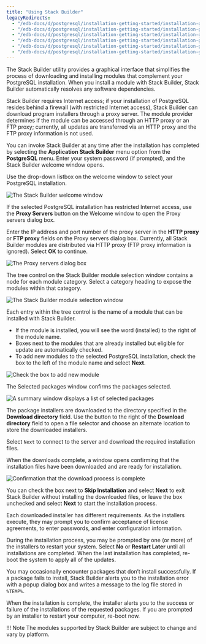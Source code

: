 ```yaml
---
title: "Using Stack Builder"
legacyRedirects:
  - "/edb-docs/d/postgresql/installation-getting-started/installation-guide/13.0/using_stackbuilder.html"
  - "/edb-docs/d/postgresql/installation-getting-started/installation-guide-installers/11/PostgreSQL_Installation_Guide.1.09.html"
  - "/edb-docs/d/postgresql/installation-getting-started/installation-guide-installers/12/using_stackbuilder.html"
  - "/edb-docs/d/postgresql/installation-getting-started/installation-guide-installers/9.5/PostgreSQL_Installation_Guide.1.09.html"
  - "/edb-docs/d/postgresql/installation-getting-started/installation-guide-installers/9.6/PostgreSQL_Installation_Guide.1.09.html"
  - "/edb-docs/d/postgresql/installation-getting-started/installation-guide-installers/10/PostgreSQL_Installation_Guide.1.12.html"
---
```


<div id="using_stackbuilder" class="registered_link"></div>

The Stack Builder utility provides a graphical interface that simplifies the process of downloading and installing modules that complement your PostgreSQL installation. When you install a module with Stack Builder, Stack Builder automatically resolves any software dependencies.

Stack Builder requires Internet access; if your installation of PostgreSQL resides behind a firewall (with restricted Internet access), Stack Builder can download program installers through a proxy server. The module provider determines if the module can be accessed through an HTTP proxy or an FTP proxy; currently, all updates are transferred via an HTTP proxy and the FTP proxy information is not used.

You can invoke Stack Builder at any time after the installation has completed by selecting the **Application Stack Builder** menu option from the **PostgreSQL** menu. Enter your system password (if prompted), and the Stack Builder welcome window opens.

Use the drop-down listbox on the welcome window to select your PostgreSQL installation.

![The Stack Builder welcome window](images/stack_builder_welcome.png)

If the selected PostgreSQL installation has restricted Internet access, use the **Proxy Servers** button on the Welcome window to open the Proxy servers dialog box.

Enter the IP address and port number of the proxy server in the **HTTP proxy** or **FTP proxy** fields on the Proxy servers dialog box. Currently, all Stack Builder modules are distributed via HTTP proxy (FTP proxy information is ignored). Select **OK** to continue.

![The Proxy servers dialog box](images/the_proxy_servers_dialog.png)

The tree control on the Stack Builder module selection window contains a node for each module category. Select a category heading to expose the modules within that category.

![The Stack Builder module selection window](images/module_selection.png)

Each entry within the tree control is the name of a module that can be installed with Stack Builder.

-   If the module is installed, you will see the word (installed) to the right of the module name.
-   Boxes next to the modules that are already installed but eligible for update are automatically checked.
-   To add new modules to the selected PostgreSQL installation, check the box to the left of the module name and select **Next**.

![Check the box to add new module](images/checkbox_module.png)

The Selected packages window confirms the packages selected.

![A summary window displays a list of selected packages](images/summary_of_selected_packages.png)

The package installers are downloaded to the directory specified in the **Download directory** field. Use the button to the right of the **Download directory** field to open a file selector and choose an alternate location to store the downloaded installers.

Select `Next` to connect to the server and download the required installation files.

When the downloads complete, a window opens confirming that the installation files have been downloaded and are ready for installation.

![Confirmation that the download process is complete](images/download_completes.png)

You can check the box next to **Skip Installation** and select **Next** to exit Stack Builder without installing the downloaded files, or leave the box unchecked and select **Next** to start the installation process.

Each downloaded installer has different requirements. As the installers execute, they may prompt you to confirm acceptance of license agreements, to enter passwords, and enter configuration information.

During the installation process, you may be prompted by one (or more) of the installers to restart your system. Select **No** or **Restart Later** until all installations are completed. When the last installation has completed, re-boot the system to apply all of the updates.

You may occasionally encounter packages that don’t install successfully. If a package fails to install, Stack Builder alerts you to the installation error with a popup dialog box and writes a message to the log file stored in `%TEMP%`.

When the installation is complete, the installer alerts you to the success or failure of the installations of the requested packages. If you are prompted by an installer to restart your computer, re-boot now.

!!! Note
    The modules supported by Stack Builder are subject to change and vary by platform.
